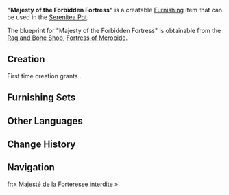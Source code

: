 {{Furnishing Infobox
|id             = 373176
|image          = Item Majesty of the Forbidden Fortress.png
|category       = Landscape
|subcategory    = Large Object
|quality        = 4
|adeptal_energy = 90
|load           = 575
|reduced_load   = 575
|description    = A display model based on [[clockwork meka]] and [[Pneumousia]] installations that can be found in the [[Fortress of Meropide]]. Only the appearance is the same as the original, as it possesses none of the original's most basic functionality. In theory, programming a clockwork meka to patrol a specific area and equipping it with the intelligence to maintain law and order requires regular maintenance from an engineering specialist, and that doesn't come cheap. As a purely ornamental decoration, it requires none of the high capital costs or difficulties of maintaining an operational device. Preserving only the outward appearance and majesty of the original is certainly a valid option.
|blueprint      = [[Rag and Bone Shop]]
}}
'''"Majesty of the Forbidden Fortress"''' is a creatable [[Furnishing]] item that can be used in the [[Serenitea Pot]].

The blueprint for "Majesty of the Forbidden Fortress" is obtainable from the [[Rag and Bone Shop]], [[Fortress of Meropide]].

==Creation==
First time creation grants {{Item|Trust|24|x=90}}.
{{Recipe
|type = Creation
|time = 16h
|Iron Chunk = 10
|White Iron Chunk = 20
|sort = Iron Chunk;White Iron Chunk
}}

==Furnishing Sets==
{{Craft Usage|type=Furnishing Set}}

==Other Languages==
{{Other Languages
|en      = "Majesty of the Forbidden Fortress"
|zhs     = 「禁限之堡的威仪」
|zhs_rm  = 
|zht     = 「禁限之堡的威儀」
|zht_rm  = 
|zh_tl   = 
|ja      = 「禁戒の砦の威儀」
|ja_rm   = "Kinkai no Toride no Igi"{{Assumed}}
|ja_tl   = "Majesty of the Forbidden Fortress"
|ko      = 「제한된 요새의 위엄」
|ko_rm   = 
|ko_tl   = "Majesty of the Forbidden Fortress"
|es      = Majestuosidad del fuerte recluido
|es_tl   = Majesty of the Secluded Fortress
|fr      = «&nbsp;Majesté de la Forteresse interdite&nbsp;»
|fr_tl   = "Majesty of the Forbidden Fortress"
|ru      = Величие Запретной крепости
|ru_tl   = Majesty of the Forbidden Fortress
|th      = "ศักดิ์ศรีในป้อมปราการต้องห้าม"
|th_rm   = 
|th_tl   = 
|vi      = Uy Nghi Của Pháo Đài Ngăn Cấm
|vi_tl   = 
|de      = „Majestät der verbotenen Festung“
|de_tl   = "Majesty of the Forbidden Fortress"
|id      = "Yang Mulia dari Benteng Terlarang"
|id_tl   = "Majesty from the Forbidden Fortress"
|pt      = "Majestade da Fortaleza Proibida"
|pt_tl   = 
|tr      = "Yasak Kalenin Majesteleri"
|tr_tl   = 
|it      = Maestà del Forte proibito
|it_tl   = Majesty of the Forbidden Fortress
}}

==Change History==
{{Change History|4.1}}

==Navigation==
{{Furnishing Navbox|exterior}}

[[fr:« Majesté de la Forteresse interdite »]]
